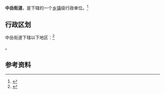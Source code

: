 {{中国乡级行政区|41/01/85/003/000}}

'''中岳街道'''，是{{PRC admin/fullname|41/01/85/003/000|3}}下辖的一个[[乡镇|乡镇]]级行政单位。<ref>{{PRC admin/ref sgc|{{PRC admin/parent|41/01/85/003/000}}}}</ref>

== 行政区划 ==

中岳街道下辖以下地区：<ref>{{PRC admin/ref sgc|41/01/85/003/000}}</ref>

{{PRC admin/children|41/01/85/003/000}}。

== 参考资料 ==

{{reflist}}

{{行政区划小作品}}
{{PRC admin/navcat|41/01/85/003/000}}